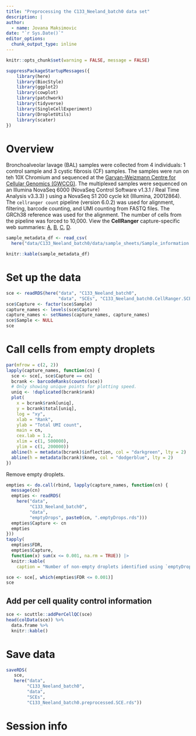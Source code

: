 ```yaml
---
title: "Preprocessing the C133_Neeland_batch0 data set"
description: |
author:
  - name: Jovana Maksimovic
date: "`r Sys.Date()`"
editor_options: 
  chunk_output_type: inline
---
```


```r
knitr::opts_chunk$set(warning = FALSE, message = FALSE)
```

```r
suppressPackageStartupMessages({
    library(here)
    library(BiocStyle)
    library(ggplot2)
    library(cowplot)
    library(patchwork)
    library(tidyverse)
    library(SingleCellExperiment)
    library(DropletUtils)
    library(scater)
})
```


# Overview

Bronchoalveolar lavage (BAL) samples were collected from 4 individuals: 1 control sample and 3 cystic fibrosis (CF) samples. The samples were run on teh 10X Chromium and sequenced at the [Garvan-Weizmann Centre for Cellular Genomics (GWCCG)](https://www.garvan.org.au/research/garvan-weizmann). The multiplexed samples were sequenced on an Illumina NovaSeq 6000 (NovaSeq Control Software v1.3.1 / Real Time Analysis v3.3.3) ) using a NovaSeq S1 200 cycle kit (Illumina, 20012864). The `cellranger count` pipeline (version 6.0.2) was used for alignment, filtering, barcode counting, and UMI counting from FASTQ files. The GRCh38 reference was used for the alignment. The number of cells from the pipeline was forced to 10,000. 
View the **CellRanger** capture-specific web summaries: [A](A_web_summary.html), [B](B_web_summary.html), [C](C_web_summary.html), [D](D_web_summary.html).

```r
sample_metadata_df <- read_csv(
  here("data/C133_Neeland_batch0/data/sample_sheets/Sample_information.csv"))

knitr::kable(sample_metadata_df)
```

# Set up the data

```r
sce <- readRDS(here("data", "C133_Neeland_batch0",
                    "data", "SCEs", "C133_Neeland_batch0.CellRanger.SCE.rds"))
sce$Capture <- factor(sce$Sample)
capture_names <- levels(sce$Capture)
capture_names <- setNames(capture_names, capture_names)
sce$Sample <- NULL
sce
```

# Call cells from empty droplets

```r

par(mfrow = c(2, 2))
lapply(capture_names, function(cn) {
  sce <- sce[, sce$Capture == cn]
  bcrank <- barcodeRanks(counts(sce))
  # Only showing unique points for plotting speed.
  uniq <- !duplicated(bcrank$rank)
  plot(
    x = bcrank$rank[uniq],
    y = bcrank$total[uniq],
    log = "xy",
    xlab = "Rank",
    ylab = "Total UMI count",
    main = cn,
    cex.lab = 1.2,
    xlim = c(1, 500000),
    ylim = c(1, 200000))
  abline(h = metadata(bcrank)$inflection, col = "darkgreen", lty = 2)
  abline(h = metadata(bcrank)$knee, col = "dodgerblue", lty = 2)
})
```

Remove empty droplets.

```r
empties <- do.call(rbind, lapply(capture_names, function(cn) {
  message(cn)
  empties <- readRDS(
    here("data",
         "C133_Neeland_batch0",
         "data",
         "emptyDrops", paste0(cn, ".emptyDrops.rds")))
  empties$Capture <- cn
  empties
}))
tapply(
  empties$FDR,
  empties$Capture,
  function(x) sum(x <= 0.001, na.rm = TRUE)) |>
  knitr::kable(
    caption = "Number of non-empty droplets identified using `emptyDrops()` from **DropletUtils**.")

sce <- sce[, which(empties$FDR <= 0.001)]
sce
```

## Add per cell quality control information

```r
sce <- scuttle::addPerCellQC(sce)
head(colData(sce)) %>%
  data.frame %>%
  knitr::kable()
```


# Save data

```r
saveRDS(
   sce,
   here("data",
        "C133_Neeland_batch0",
        "data",
        "SCEs",
        "C133_Neeland_batch0.preprocessed.SCE.rds"))
```

# Session info {.appendix}

